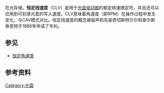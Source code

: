 {{unreferenced|time=2016-03-21T14:55:41+00:00}}
在光存储，'''恒定线速度'''（CLV）是用于[[光盘驱动器|光盘驱动器]]的额定转速限定符，并且还可以应用到可刻录光盘的写入速度。CLV意味着角速度（即RPM）在操作过程中发生变化，与CAV模式对比。恒定线速度的概念被留声机先驱奇切斯特贝尔和查尔斯泰恩特于1886年申请了专利。

== 参见 ==
* [[恒定角速度|恒定角速度]]

== 参考资料 ==
{{reflist}}


[[Category:光盘|Category:光盘]]